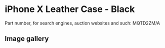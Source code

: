 
# iPhone X Leather Case - Black

Part number, for search engines, auction websites and such: MQTD2ZM/A

## Image gallery

<div style={{ width: "768px" }}>
  <GalleryComponent
    images={[
      {
        original: "/everysource/MQTD2.png",
        thumbnail: "/everypreview/MQTD2.png",
      },
      {
        original: "/everysource/MQTD2_AV1_SILVER.png",
        thumbnail: "/everypreview/MQTD2_AV1_SILVER.png",
      },
      {
        original: "/everysource/MQTD2_AV1_SPACE_GRAY.png",
        thumbnail: "/everypreview/MQTD2_AV1_SPACE_GRAY.png",
      },
      {
        original: "/everysource/MQTD2_AV2.png",
        thumbnail: "/everypreview/MQTD2_AV2.png",
      }
    ]}
  />
</div>